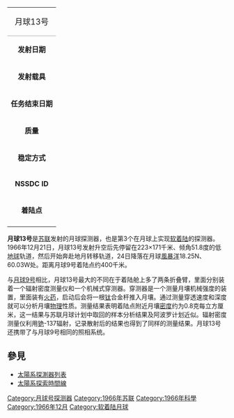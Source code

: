 {| border=1 align=right cellpadding=4 cellspacing=0 width=250 style="margin: 0 0 1em 1em; background: #f9f9f9; border: 1px #aaa solid; border-collapse: collapse; font-size: 95%;"
| align="center" style="background:#efefef;" colspan="2" style="border-bottom:1px #aaa solid;" | <span style="font-size:large;">月球13号</span>
|-
|'''发射日期''' || 1966年12月21日
|-
|'''发射载具''' || [[闪电号运载火箭|闪电号运载火箭]]
|-
|'''任务结束日期''' || 1966年12月30日
|-
|'''质量''' || 1620千克
|-
|'''稳定方式''' || 不详
|-
|'''NSSDC ID''' || 1966-116A
|-
|'''着陆点''' || 北纬18.25、西经60.03
|-
|}

'''月球13号'''是[[苏联|苏联]]发射的月球探测器，也是第3个在月球上实现[[软着陆|软着陆]]的探测器。1966年12月21日，月球13号发射升空后先停留在223×171千米、倾角51.8度的低[[地球|地球]]轨道，然后开始奔赴地月转移轨道，24日降落在月球[[風暴洋|風暴洋]]18.25N、 60.03W处。距离月球9号着陆点约400千米。
 
与[[月球9号|月球9号]]相比，月球13号最大的不同在于着陆舱上多了两条折叠臂，里面分别装着一个辐射密度测量仪和一个机械式穿测器。穿测器是一个测量月壤机械强度的装置，里面装有[[火药|火药]]，启动后会将一根[[钛|钛]]合金杆推入月壤。通过测量穿透速度和深度就可以分析月壤[[物理|物理]]性质。测量结果表明着陆点附近月壤[[密度|密度]]约为0.8克每立方厘米，这一结果与苏联月球计划中取回的样本分析结果及阿波罗计划近似。辐射密度测量仪利用[[铯|铯]]-137辐射，记录散射后的结果也得到了同样的测量结果。月球13号还携带了与月球9号相同的照相系统。
==參見==
*[[太陽系探測器列表|太陽系探測器列表]]
*[[太陽系探索時間線|太陽系探索時間線]]

{{月球计划}}
{{月球任務}}

[[Category:月球号探测器|Category:月球号探测器]]
[[Category:1966年苏联|Category:1966年苏联]]
[[Category:1966年科學|Category:1966年科學]]
[[Category:1966年12月|Category:1966年12月]]
[[Category:软着陆月球|Category:软着陆月球]]